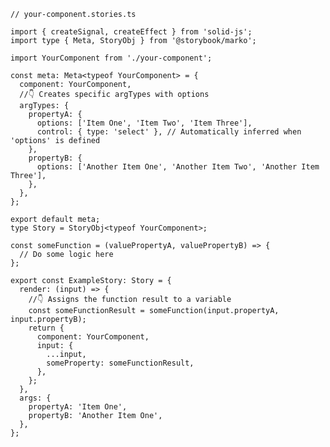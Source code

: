 ```tsx
// your-component.stories.ts

import { createSignal, createEffect } from 'solid-js';
import type { Meta, StoryObj } from '@storybook/marko';

import YourComponent from './your-component';

const meta: Meta<typeof YourComponent> = {
  component: YourComponent,
  //👇 Creates specific argTypes with options
  argTypes: {
    propertyA: {
      options: ['Item One', 'Item Two', 'Item Three'],
      control: { type: 'select' }, // Automatically inferred when 'options' is defined
    },
    propertyB: {
      options: ['Another Item One', 'Another Item Two', 'Another Item Three'],
    },
  },
};

export default meta;
type Story = StoryObj<typeof YourComponent>;

const someFunction = (valuePropertyA, valuePropertyB) => {
  // Do some logic here
};

export const ExampleStory: Story = {
  render: (input) => {
    //👇 Assigns the function result to a variable
    const someFunctionResult = someFunction(input.propertyA, input.propertyB);
    return {
      component: YourComponent,
      input: {
        ...input,
        someProperty: someFunctionResult,
      },
    };
  },
  args: {
    propertyA: 'Item One',
    propertyB: 'Another Item One',
  },
};
```

